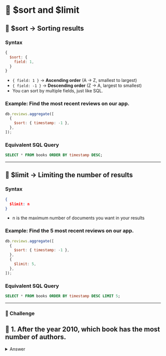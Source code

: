 # 👐 $sort and $limit

## 🔹 $sort → Sorting results

### Syntax

```js
{
  $sort: {
    field: 1,
  }
}
```

- `{ field: 1 }` → **Ascending order** (A → Z, smallest to largest)
- `{ field: -1 }` → **Descending order** (Z → A, largest to smallest)
- You can sort by multiple fields, just like SQL.

### Example: Find the most recent reviews on our app.

```js
db.reviews.aggregate([
  {
    $sort: { timestamp: -1 },
  },
]);
```

### **Equivalent SQL Query**

```sql
SELECT * FROM books ORDER BY timestamp DESC;
```

---

## 🔹 $limit → Limiting the number of results

### Syntax

```json
{
  $limit: n
}
```

- n is the maximum number of documents you want in your results

### Example: Find the 5 most recent reviews on our app.

```js
db.reviews.aggregate([
  {
    $sort: { timestamp: -1 },
  },
  {
    $limit: 5,
  },
]);
```

### **Equivalent SQL Query**

```sql
SELECT * FROM books ORDER BY timestamp DESC LIMIT 5;
```

---

### 👐 Challenge

## 👐 1. After the year 2010, which book has the most number of authors.

<details>
  <summary>Answer</summary>
  <div>
    ```js
      db.books.aggregate([
        {
          $match: { year: {$lt: 2010}}
        },
        {
          $project: {
            title: 1,
            authors: 1,
            numAuthors: {$size: "$authors"},
            _id: 0
          }
        },
        {
          $sort: { "numAuthors": -1}
        },
        {
          $limit: 1
        }
      ]);
    ```
  </div>
</details>
